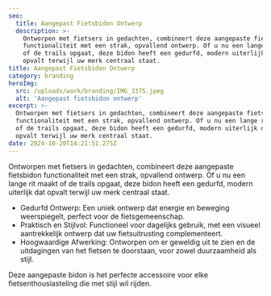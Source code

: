 ```yaml
---
seo:
  title: Aangepast Fietsbidon Ontwerp
  description: >-
    Ontworpen met fietsers in gedachten, combineert deze aangepaste fietsbidon
    functionaliteit met een strak, opvallend ontwerp. Of u nu een lange rit maakt
    of de trails opgaat, deze bidon heeft een gedurfd, modern uiterlijk dat
    opvalt terwijl uw merk centraal staat.
title: Aangepast Fietsbidon Ontwerp
category: branding
heroImg: 
  src: /uploads/work/branding/IMG_3375.jpeg
  alt: 'Aangepast fietsbidon ontwerp'
excerpt: >-
  Ontworpen met fietsers in gedachten, combineert deze aangepaste fietsbidon
  functionaliteit met een strak, opvallend ontwerp. Of u nu een lange rit maakt
  of de trails opgaat, deze bidon heeft een gedurfd, modern uiterlijk dat
  opvalt terwijl uw merk centraal staat.
date: 2024-10-20T14:21:51.275Z
---
```


Ontworpen met fietsers in gedachten, combineert deze aangepaste fietsbidon functionaliteit met een strak, opvallend ontwerp. Of u nu een lange rit maakt of de trails opgaat, deze bidon heeft een gedurfd, modern uiterlijk dat opvalt terwijl uw merk centraal staat.

- Gedurfd Ontwerp: Een uniek ontwerp dat energie en beweging weerspiegelt, perfect voor de fietsgemeenschap.
- Praktisch en Stijlvol: Functioneel voor dagelijks gebruik, met een visueel aantrekkelijk ontwerp dat uw fietsuitrusting complementeert.
- Hoogwaardige Afwerking: Ontworpen om er geweldig uit te zien en de uitdagingen van het fietsen te doorstaan, voor zowel duurzaamheid als stijl.

Deze aangepaste bidon is het perfecte accessoire voor elke fietsenthousiasteling die met stijl wil rijden.
